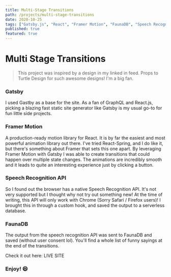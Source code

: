 ```yaml
---
title: Multi-Stage Transitions
path: /projects/multi-stage-transitions
date: 2020-10-25
tags: ["Gatsby.js", "React", "Framer Motion", "FaunaDB", "Speech Recognition"]
published: true
featured: true
---
```



# Multi Stage Transitions

> This project was inspired by a design in my linked in feed. 
> Props to <ExternalLink to="https://turtle.design/">Turtle Design</ExternalLink> for such awesome designs! I'm a big fan.

### Gatsby

I used <ExternalLink to="https://www.gatsbyjs.com/">Gastby</ExternalLink> as a base for the site. As a fan of GraphQL and React.js, picking a blazing fast static site
generator like Gatsby is my usual go-to for fun little side projects.

### Framer Motion

A production-ready <ExternalLink to="https://www.framer.com/motion/">motion library</ExternalLink> for React. It is by far the easiest and most powerful animation library out there. 
I've tried React-Spring, and I do like it, but there's something about Framer that sets this one apart. 
By leveraging Framer Motion with Gatsby I was able to create transitions that could happen over multiple state changes. 
The animations are incredibly smooth and it leads to quite an interesting experience just by clicking a button. 

### Speech Recognition API

So I found out the browser has a native <ExternalLink to="https://developer.mozilla.org/en-US/docs/Web/API/SpeechRecognition">Speech Recognition API</ExternalLink>. 
It's not very supported but I thought why not try out something new!
At the time of writing, this API will only work with Chrome (Sorry Safari / Firefox users)! I brought this in through a custom hook, 
and saved the output to a serverless database. 

### FaunaDB

The output from the speech recognition API was sent to <ExternalLink to="https://fauna.com/">FaunaDB</ExternalLink>
and saved (without user consent lol). You'll find 
a whole list of funny sayings at the end of the transitions. 

Check it out here: <ExternalLink to="https://multi-stage-transitions.netlify.app/">LIVE SITE</ExternalLink>

### Enjoy! 😄



